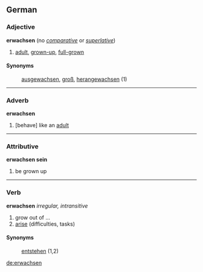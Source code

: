 ==German==
===Adjective===
'''erwachsen''' (no ''[[comparative]]'' or ''[[superlative]]'')
# [[adult]], [[grown-up]], [[full-grown]]

====Synonyms====
: [[ausgewachsen]], [[groß]], [[herangewachsen]] (1)
----
===Adverb===
'''erwachsen'''
# [behave] like an [[adult]]
----
===Attributive===
'''erwachsen sein'''
# be grown up
----
===Verb===
'''erwachsen''' ''irregular, intransitive''
# grow out of ...
# [[arise]] (difficulties, tasks)

====Synonyms====
: [[entstehen]] (1,2)

[[de:erwachsen]]